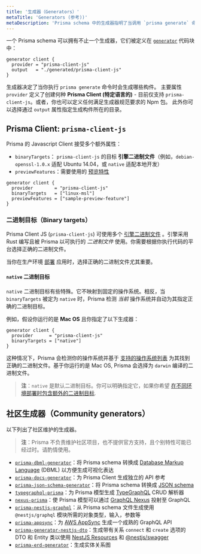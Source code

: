 ```yaml
---
title: '生成器（Generators）'
metaTitle: 'Generators (参考))'
metaDescription: 'Prisma schema 中的生成器指明了当调用 `prisma generate` 命令时生成哪些构件。本页解释了如何配置生成器。'
---
```


<TopBlock>

一个 Prisma schema 可以拥有不止一个生成器，它们被定义在 [`generator`](../../../reference/api-reference/prisma-schema-reference#generator) <span class="api"></span> 代码块中：

```prisma
generator client {
  provider = "prisma-client-js"
  output   = "./generated/prisma-client-js"
}
```

生成器决定了当你执行 `prisma generate` 命令时会生成哪些构件。 主要属性 `provider` 定义了创建何种 **Prisma Client (特定语言的)** - 目前仅支持 `prisma-client-js`。或者，你也可以定义任何满足生成器规范要求的 Npm 包。 此外你可以选择通过 `output` 属性指定生成构件所在的目录。

</TopBlock>

## Prisma Client: `prisma-client-js`

Prisma 的 Javascript Client 接受多个额外属性：

- `binaryTargets`： `prisma-client-js` 的目标 **引擎二进制文件**（例如，`debian-openssl-1.0.x` 适配 Ubuntu 14.04，或 `native` 适配本地开发）
- `previewFeatures`：需要使用的 [预览特性](../preview-features)

```prisma
generator client {
  provider        = "prisma-client-js"
  binaryTargets   = ["linux-msl"]
  previewFeatures = ["sample-preview-feature"]
}
```

### 二进制目标（Binary targets）

Prisma Client JS (`prisma-client-js`) 可使用多个 [引擎二进制文件](https://github.com/prisma/prisma-engines) 。引擎采用 Rust 编写且被 Prisma 以可执行的 _二进制文件_ 使用。你需要根据你执行代码的平台选择正确的二进制文件。

当你在生产环境 [部署](../../../guides/deployment/deployment) 应用时，选择正确的二进制文件尤其重要。

#### `native` 二进制目标

`native` 二进制目标有些特殊。它不映射到固定的操作系统。相反，当 `binaryTargets` 被定为 `native` 时，Prisma 检测 _当前_ 操作系统并自动为其指定正确的二进制目标。

例如，假设你运行的是 **Mac OS** 且你指定了以下生成器：

```prisma
generator client {
  provider      = "prisma-client-js"
  binaryTargets = ["native"]
}
```

这种情况下，Prisma 会检测你的操作系统并基于 [支持的操作系统列表](../../../reference/api-reference/prisma-schema-reference#binarytargets-options) <span class="api"></span> 为其找到正确的二进制文件。基于你运行的是 Mac OS, Prisma 会选择为 `darwin` 编译的二进制文件。

> **注**：`native` 是默认二进制目标。你可以明确指定它，如果你希望 [在不同环境部署时包含额外的二进制目标](../../../guides/deployment/deployment-guides/deploying-to-aws-lambda#binary-targets-in-schemaprisma).

## 社区生成器（Community generators）

以下列出了社区维护的生成器。

> **注**：Prisma 不负责维护社区项目，也不提供官方支持，且个别特性可能已经过时。请酌情使用。

- [`prisma-dbml-generator`](https://notiz.dev/blog/prisma-dbml-generator)：将 Prisma schema 转换成 [Database Markup Language](https://www.dbml.org/home/) (DBML) 以方便生成可视化表达
- [`prisma-docs-generator`](https://github.com/pantharshit00/prisma-docs-generator)：为 Prisma Client 生成独立的 API 参考
- [`prisma-json-schema-generator`](https://github.com/valentinpalkovic/prisma-json-schema-generator)：将 Prisma schema 转换成 [JSON schema](https://json-schema.org/)
- [`typegraphql-prisma`](https://github.com/MichalLytek/typegraphql-prisma#readme)：为 Prisma 模型生成 [TypeGraphQL](https://typegraphql.com/) CRUD 解析器
- [`nexus-prisma`](https://github.com/prisma/nexus-prisma/)：使 Prisma 模型可以通过 [GraphQL Nexus](https://nexusjs.org/docs/) 投射至 GraphQL
- [`prisma-nestjs-graphql`](https://github.com/unlight/prisma-nestjs-graphql)：从 Prisma schema 文件生成使用 `@nestjs/graphql` 模块所需的对象类型，输入，参数等
- [`prisma-appsync`](https://github.com/maoosi/prisma-appsync)：为 [AWS AppSync](https://aws.amazon.com/appsync/) 生成一个成熟的 GraphQL API
- [`prisma-generator-nestjs-dto`](https://github.com/vegardit/prisma-generator-nestjs-dto)：生成带有关系 `connect` 和 `create` 选项的 DTO 和 Entity 类以使用 [NestJS Resources](https://docs.nestjs.com/recipes/crud-generator) 和 [@nestjs/swagger](https://www.npmjs.com/package/@nestjs/swagger)
- [`prisma-erd-generator`](https://github.com/keonik/prisma-erd-generator)：生成实体关系图
